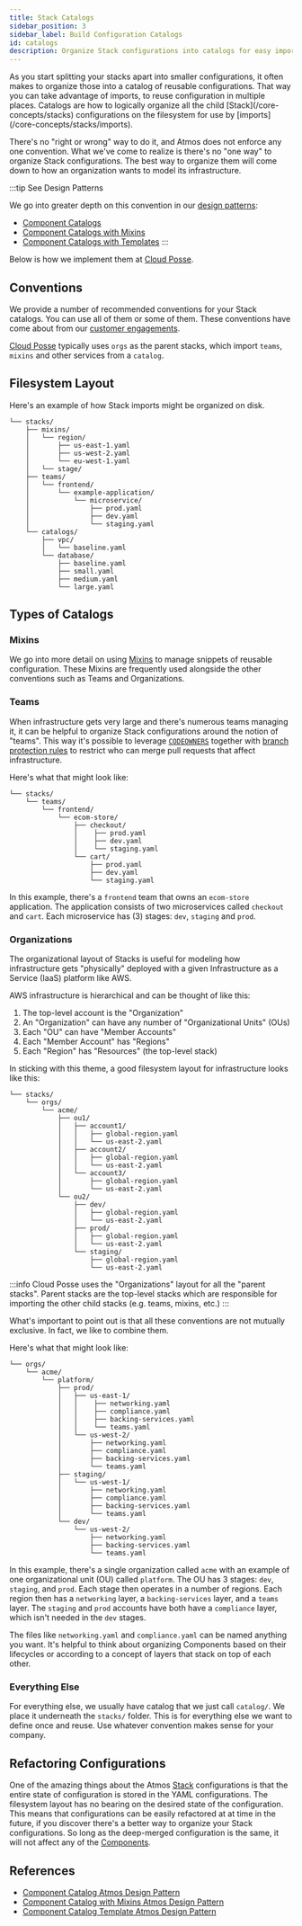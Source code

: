 ```yaml
---
title: Stack Catalogs
sidebar_position: 3
sidebar_label: Build Configuration Catalogs
id: catalogs
description: Organize Stack configurations into catalogs for easy imports.
---
```


<Intro>
As you start splitting your stacks apart into smaller configurations, it often makes to organize those into a catalog of reusable configurations. That way you can take advantage of imports, to reuse configuration in multiple places. Catalogs are how to logically organize all the child [Stack](/core-concepts/stacks) configurations on the filesystem for use by [imports](/core-concepts/stacks/imports).
</Intro>

There's no "right or wrong" way to do it, and Atmos does not enforce any one convention.
What we've come to realize is there's no "one way" to organize Stack configurations. The best way to organize them will come down to
how an organization wants to model its infrastructure.

:::tip See Design Patterns

We go into greater depth on this convention in our [design patterns](/design-patterns/):

- [Component Catalogs](/design-patterns/component-catalog)
- [Component Catalogs with Mixins](/design-patterns/component-catalog/with-mixins)
- [Component Catalogs with Templates](/design-patterns/component-catalog/template)
:::

Below is how we implement them at [Cloud Posse](https://cloudposse.com).

## Conventions

We provide a number of recommended conventions for your Stack catalogs. You can use all of them or some of them. These conventions have come about from our [customer engagements](https://cloudposse.com/services).

[Cloud Posse](https://cloudposse.com) typically uses `orgs` as the parent stacks, which import `teams`, `mixins` and other services from a `catalog`.

## Filesystem Layout

Here's an example of how Stack imports might be organized on disk.

```console
└── stacks/
    ├── mixins/
    │   └── region/
    │       ├── us-east-1.yaml
    │       ├── us-west-2.yaml
    │       └── eu-west-1.yaml
    │   └── stage/
    ├── teams/
    │   └── frontend/
    │       └── example-application/
    │           └── microservice/
    │               ├── prod.yaml
    │               ├── dev.yaml
    │               └── staging.yaml
    └── catalogs/
        ├── vpc/
        │   └── baseline.yaml
        └── database/
            ├── baseline.yaml
            ├── small.yaml
            ├── medium.yaml
            └── large.yaml
```

## Types of Catalogs


### Mixins

We go into more detail on using [Mixins](/core-concepts/stacks/inheritance/mixins) to manage snippets of reusable configuration. These Mixins are frequently used alongside the other conventions such as Teams and Organizations.

### Teams

When infrastructure gets very large and there's numerous teams managing it, it can be helpful to organize Stack configurations around the notion of "teams". This way it's possible to leverage [`CODEOWNERS`](https://docs.github.com/en/repositories/managing-your-repositorys-settings-and-features/customizing-your-repository/about-code-owners) together with [branch protection rules](https://docs.github.com/en/repositories/configuring-branches-and-merges-in-your-repository/defining-the-mergeability-of-pull-requests/about-protected-branches#require-pull-request-reviews-before-merging) to restrict who can merge pull requests that affect infrastructure.

Here's what that might look like:
```console
└── stacks/
    └── teams/
        └── frontend/
            └── ecom-store/
                ├── checkout/
                │    ├── prod.yaml
                │    ├── dev.yaml
                │    └── staging.yaml
                └── cart/
                    ├── prod.yaml
                    ├── dev.yaml
                    └── staging.yaml
```

In this example, there's a `frontend` team that owns an `ecom-store` application. The application consists of two microservices called `checkout` and `cart`. Each microservice has (3) stages: `dev`, `staging` and `prod`.

### Organizations

The organizational layout of Stacks is useful for modeling how infrastructure gets "physically" deployed with a given Infrastructure as a Service (IaaS) platform like AWS.

AWS infrastructure is hierarchical and can be thought of like this:

1. The top-level account is the "Organization"
2. An "Organization" can have any number of "Organizational Units" (OUs)
3. Each "OU" can have "Member Accounts"
4. Each "Member Account" has "Regions"
5. Each "Region" has "Resources" (the top-level stack)

In sticking with this theme, a good filesystem layout for infrastructure looks like this:

```text
└── stacks/
    └── orgs/
        └── acme/
            ├── ou1/
            │   ├── account1/
            │   │   ├── global-region.yaml
            │   │   └── us-east-2.yaml
            │   ├── account2/
            │   │   ├── global-region.yaml
            │   │   └── us-east-2.yaml
            │   └── account3/
            │       ├── global-region.yaml
            │       └── us-east-2.yaml
            └── ou2/
                ├── dev/
                │   ├── global-region.yaml
                │   └── us-east-2.yaml
                ├── prod/
                │   ├── global-region.yaml
                │   └── us-east-2.yaml
                └── staging/
                    ├── global-region.yaml
                    └── us-east-2.yaml
```

:::info
Cloud Posse uses the "Organizations" layout for all the "parent stacks". Parent stacks are the top-level stacks which are responsible for importing
the other child stacks (e.g. teams, mixins, etc.)
:::

What's important to point out is that all these conventions are not mutually exclusive. In fact, we like to combine them.

Here's what that might look like:

```console
└── orgs/
    └── acme/
        └── platform/
            ├── prod/
            │   ├── us-east-1/
            │   │    ├── networking.yaml
            │   │    ├── compliance.yaml
            │   │    ├── backing-services.yaml
            │   │    └── teams.yaml
            │   └── us-west-2/
            │       ├── networking.yaml
            │       ├── compliance.yaml
            │       ├── backing-services.yaml
            │       └── teams.yaml
            ├── staging/
            │   └── us-west-1/
            │       ├── networking.yaml
            │       ├── compliance.yaml
            │       ├── backing-services.yaml
            │       └── teams.yaml
            └── dev/
                └── us-west-2/
                    ├── networking.yaml
                    ├── backing-services.yaml
                    └── teams.yaml

```

In this example, there's a single organization called `acme` with an example of one organizational unit (OU) called `platform`. The OU has 3 stages: `dev`, `staging`, and `prod`. Each stage then operates in a number of regions. Each region then has a `networking` layer, a `backing-services` layer, and a `teams` layer. The `staging` and `prod` accounts have both have a `compliance` layer, which isn't needed in the `dev` stages.

The files like `networking.yaml` and `compliance.yaml` can be named anything you want. It's helpful to think about organizing Components based on their lifecycles or according to a concept of layers that stack on top of each other.

### Everything Else

For everything else, we usually have catalog that we just call `catalog/`. We place it underneath the `stacks/` folder. This is for everything else we want to define once and reuse. Use whatever convention makes sense for your company.

## Refactoring Configurations

One of the amazing things about the Atmos [Stack](/core-concepts/stacks) configurations is that the entire state of configuration is stored in the YAML configurations. The filesystem layout has no bearing on the desired state of the configuration. This means that configurations can be easily refactored at at time in the future, if you discover there's a better way to organize your Stack configurations. So long as the deep-merged configuration is the same, it will not affect any of the [Components](/core-concepts/components).

## References

- [Component Catalog Atmos Design Pattern](/design-patterns/component-catalog)
- [Component Catalog with Mixins Atmos Design Pattern](/design-patterns/component-catalog/with-mixins)
- [Component Catalog Template Atmos Design Pattern](/design-patterns/component-catalog/template)
